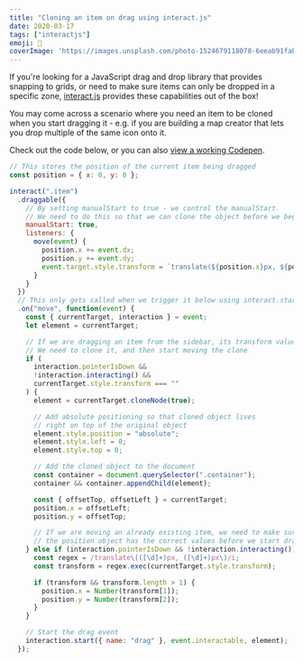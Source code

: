 ```yaml
---
title: "Cloning an item on drag using interact.js"
date: 2020-03-17
tags: ["interactjs"]
emoji: 🐉
coverImage: 'https://images.unsplash.com/photo-1524679118078-6eeab91fabc4?ixlib=rb-1.2.1&ixid=eyJhcHBfaWQiOjEyMDd9&auto=format&fit=crop&w=900&q=60'
--- 
```


If you're looking for a JavaScript drag and drop library that provides snapping to grids, or need to make sure items can only be dropped in a specific zone, [interact.js](https://interactjs.io/) provides these capabilities out of the box!

You may come across a scenario where you need an item to be cloned when you start dragging it - e.g. if you are building a map creator that lets you drop multiple of the same icon onto it.

Check out the code below, or you can also [view a working Codepen](https://codepen.io/emgoto/pen/wvamoRG).

```js
// This stores the position of the current item being dragged
const position = { x: 0, y: 0 };

interact(".item")
  .draggable({
    // By setting manualStart to true - we control the manualStart.
    // We need to do this so that we can clone the object before we begin dragging it.
    manualStart: true,
    listeners: {
      move(event) {
        position.x += event.dx;
        position.y += event.dy;
        event.target.style.transform = `translate(${position.x}px, ${position.y}px)`;
      }
    }
  })
  // This only gets called when we trigger it below using interact.start(...)
  .on("move", function(event) {
    const { currentTarget, interaction } = event;
    let element = currentTarget;

    // If we are dragging an item from the sidebar, its transform value will be ''
    // We need to clone it, and then start moving the clone
    if (
      interaction.pointerIsDown &&
      !interaction.interacting() &&
      currentTarget.style.transform === ""
    ) {
      element = currentTarget.cloneNode(true);

      // Add absolute positioning so that cloned object lives
      // right on top of the original object
      element.style.position = "absolute";
      element.style.left = 0;
      element.style.top = 0;

      // Add the cloned object to the document
      const container = document.querySelector(".container");
      container && container.appendChild(element);

      const { offsetTop, offsetLeft } = currentTarget;
      position.x = offsetLeft;
      position.y = offsetTop;

      // If we are moving an already existing item, we need to make sure
      // the position object has the correct values before we start dragging it
    } else if (interaction.pointerIsDown && !interaction.interacting()) {
      const regex = /translate\(([\d]+)px, ([\d]+)px\)/i;
      const transform = regex.exec(currentTarget.style.transform);

      if (transform && transform.length > 1) {
        position.x = Number(transform[1]);
        position.y = Number(transform[2]);
      }
    }

    // Start the drag event
    interaction.start({ name: "drag" }, event.interactable, element);
  });
```